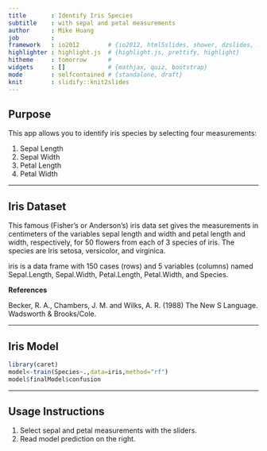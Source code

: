 ```yaml
---
title       : Identify Iris Species
subtitle    : with sepal and petal measurements
author      : Mike Huang
job         : 
framework   : io2012        # {io2012, html5slides, shower, dzslides, ...}
highlighter : highlight.js  # {highlight.js, prettify, highlight}
hitheme     : tomorrow      # 
widgets     : []            # {mathjax, quiz, bootstrap}
mode        : selfcontained # {standalone, draft}
knit        : slidify::knit2slides
---
```



## Purpose

This app allows you to identify iris species by selecting four measurements:

1. Sepal Length
2. Sepal Width
3. Petal Length
4. Petal Width

--- 

## Iris Dataset 

This famous (Fisher's or Anderson's) iris data set gives the measurements in centimeters of the variables sepal length and width and petal length and width, respectively, for 50 flowers from each of 3 species of iris. The species are Iris setosa, versicolor, and virginica.

iris is a data frame with 150 cases (rows) and 5 variables (columns) named Sepal.Length, Sepal.Width, Petal.Length, Petal.Width, and Species.

<b>References</b>

Becker, R. A., Chambers, J. M. and Wilks, A. R. (1988) The New S Language. Wadsworth & Brooks/Cole. 

---

## Iris Model
```r
library(caret)
model<-train(Species~.,data=iris,method="rf")
model$finalModel$confusion
```

---

## Usage Instructions

1. Select sepal and petal measurements with the sliders. 
2. Read model prediction on the right. 




